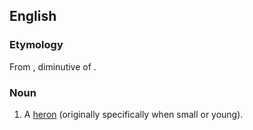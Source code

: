 ==English==
===Etymology===
From {{OF.}} {{term|heronceau}}, diminutive of {{term|heron}}.

===Noun===
{{en-noun}}

# {{now|_|dialectal}} A [[heron]] (originally specifically when small or young).